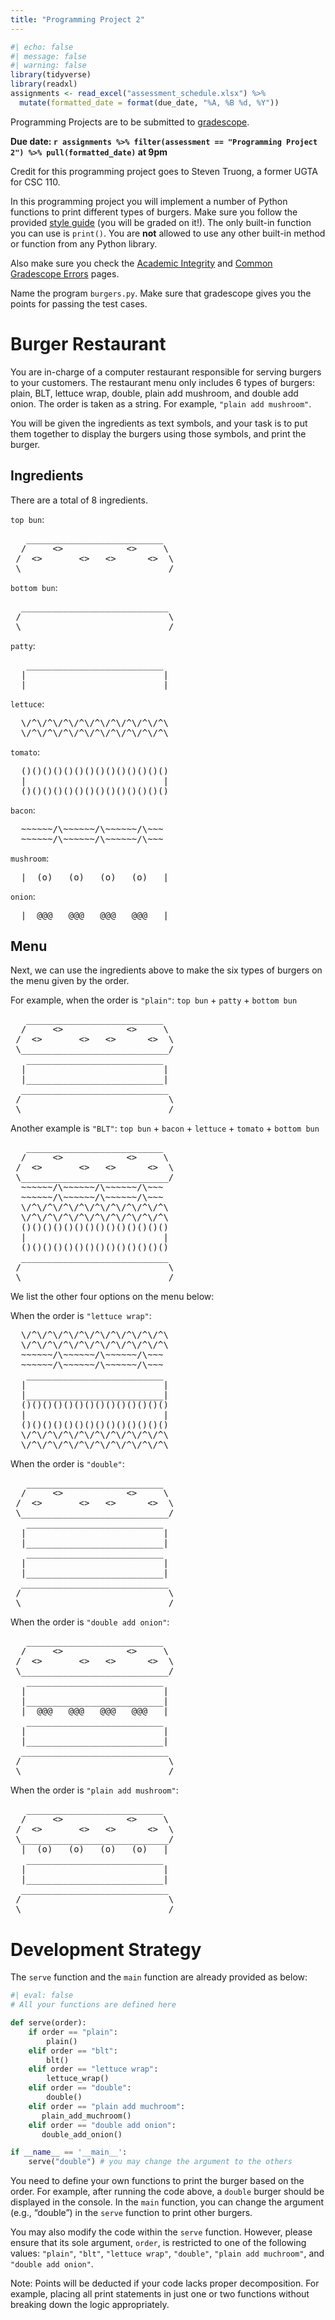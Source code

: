 ```yaml
---
title: "Programming Project 2"
---
```


```r
#| echo: false
#| message: false
#| warning: false
library(tidyverse)
library(readxl)
assignments <- read_excel("assessment_schedule.xlsx") %>% 
  mutate(formatted_date = format(due_date, "%A, %B %d, %Y"))
```

Programming Projects are to be submitted to [gradescope](https://www.gradescope.com/courses/1044596).

**Due date: `r assignments %>% filter(assessment == "Programming Project 2") %>% pull(formatted_date)` at 9pm**

Credit for this programming project goes to Steven Truong, a former UGTA for CSC 110.

In this programming project you will implement a number of Python functions to print different types of burgers. Make sure you follow the provided [style guide](style.html) (you will be graded on it!). The only built-in function you can use is `print()`. You are **not** allowed to use any other built-in method or function from any Python library.

Also make sure you check the [Academic Integrity](academic-integrity.html) and [Common Gradescope Errors](gradescope-errors.html) pages.

Name the program `burgers.py`. Make sure that gradescope gives you the points for passing the test cases.

# Burger Restaurant

You are in-charge of a computer restaurant responsible for serving burgers to your customers. The restaurant menu only includes 6 types of burgers: plain, BLT, lettuce wrap, double, plain add mushroom, and double add onion. The order is taken as a string. For example, `"plain add mushroom"`.

You will be given the ingredients as text symbols, and your task is to put them together to display the burgers using those symbols, and print the burger.

## Ingredients

There are a total of 8 ingredients.

`top bun`:
<pre>
   __________________________
  /     <>            <>     \
 /  <>       <>   <>      <>  \
 \____________________________/
</pre>

`bottom bun`:
<pre>
  ____________________________
 /                            \
 \____________________________/
</pre>

`patty`:
<pre>
   __________________________
  |                          |
  |__________________________|
</pre>

`lettuce`:
<pre>
  \/^\/^\/^\/^\/^\/^\/^\/^\/^\
  \/^\/^\/^\/^\/^\/^\/^\/^\/^\
</pre>

`tomato`:
<pre>
  ()()()()()()()()()()()()()()
  |                          |
  ()()()()()()()()()()()()()()
</pre>

`bacon`:
<pre>
  ~~~~~~/\~~~~~~/\~~~~~~/\~~~
  ~~~~~~/\~~~~~~/\~~~~~~/\~~~
</pre>

`mushroom`:
<pre>
  |  (o)   (o)   (o)   (o)   |
</pre>

`onion`:
<pre>
  |  @@@   @@@   @@@   @@@   |
</pre>

## Menu

Next, we can use the ingredients above to make the six types of burgers on the menu given by the order.

For example, when the order is `"plain"`: `top bun` + `patty` + `bottom bun`
<pre>
   __________________________
  /     <>            <>     \
 /  <>       <>   <>      <>  \
 \____________________________/
   __________________________
  |                          |
  |__________________________|
  ____________________________
 /                            \
 \____________________________/
</pre>

Another example is `"BLT"`: `top bun` + `bacon` + `lettuce` + `tomato` + `bottom bun`
<pre>
   __________________________
  /     <>            <>     \
 /  <>       <>   <>      <>  \
 \____________________________/
  ~~~~~~/\~~~~~~/\~~~~~~/\~~~
  ~~~~~~/\~~~~~~/\~~~~~~/\~~~
  \/^\/^\/^\/^\/^\/^\/^\/^\/^\
  \/^\/^\/^\/^\/^\/^\/^\/^\/^\
  ()()()()()()()()()()()()()()
  |                          |
  ()()()()()()()()()()()()()()
  ____________________________
 /                            \
 \____________________________/
</pre>

We list the other four options on the menu below:

When the order is `"lettuce wrap"`:
<pre>
  \/^\/^\/^\/^\/^\/^\/^\/^\/^\
  \/^\/^\/^\/^\/^\/^\/^\/^\/^\
  ~~~~~~/\~~~~~~/\~~~~~~/\~~~
  ~~~~~~/\~~~~~~/\~~~~~~/\~~~
   __________________________
  |                          |
  |__________________________|
  ()()()()()()()()()()()()()()
  |                          |
  ()()()()()()()()()()()()()()
  \/^\/^\/^\/^\/^\/^\/^\/^\/^\
  \/^\/^\/^\/^\/^\/^\/^\/^\/^\
</pre>

When the order is `"double"`:
<pre>
   __________________________
  /     <>            <>     \
 /  <>       <>   <>      <>  \
 \____________________________/
   __________________________
  |                          |
  |__________________________|
   __________________________
  |                          |
  |__________________________|
  ____________________________
 /                            \
 \____________________________/
</pre>

When the order is `"double add onion"`:
<pre>
   __________________________
  /     <>            <>     \
 /  <>       <>   <>      <>  \
 \____________________________/
   __________________________
  |                          |
  |__________________________|
  |  @@@   @@@   @@@   @@@   |
   __________________________
  |                          |
  |__________________________|
  ____________________________
 /                            \
 \____________________________/
</pre>

When the order is `"plain add mushroom"`:
<pre>
   __________________________
  /     <>            <>     \
 /  <>       <>   <>      <>  \
 \____________________________/
  |  (o)   (o)   (o)   (o)   |
   __________________________
  |                          |
  |__________________________|
  ____________________________
 /                            \
 \____________________________/
</pre>

# Development Strategy

The `serve` function and the `main` function are already provided as below:

```python
#| eval: false
# All your functions are defined here

def serve(order):
    if order == "plain":
        plain()
    elif order == "blt":
        blt()
    elif order == "lettuce wrap":
        lettuce_wrap()
    elif order == "double":
        double()
    elif order == "plain add muchroom":
       plain_add_muchroom()
    elif order == "double add onion":
       double_add_onion()

if __name__ == '__main__':
    serve("double") # you may change the argument to the others
```

You need to define your own functions to print the burger based on the order. For example, after running the code above, a `double` burger should be displayed in the console. In the `main` function, you can change the argument (e.g., "double") in the `serve` function to print other burgers. 

You may also modify the code within the `serve` function. However, please ensure that its sole argument,     `order`, is restricted to one of the following values: `"plain"`, `"blt"`, `"lettuce wrap"`, `"double"`, `"plain add muchroom"`, and `"double add onion"`.

Note: Points will be deducted if your code lacks proper decomposition. For example, placing all print statements in just one or two functions without breaking down the logic appropriately.

